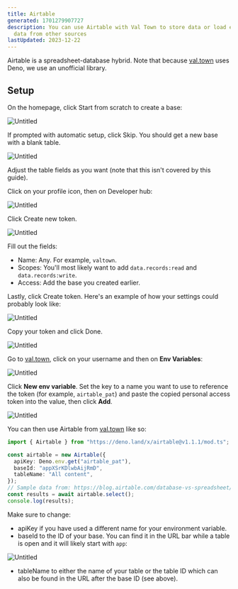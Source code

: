 ```yaml
---
title: Airtable
generated: 1701279907727
description: You can use Airtable with Val Town to store data or load edited
  data from other sources
lastUpdated: 2023-12-22
---
```



Airtable is a spreadsheet-database hybrid. Note that because
[val.town](https://val.town) uses Deno, we use an unofficial library.

## Setup

On the homepage, click Start from scratch to create a base:

![Untitled](./airtable/untitled.png)

If prompted with automatic setup, click Skip. You should get a new base with a
blank table.

![Untitled](./airtable/untitled-1.png)

Adjust the table fields as you want (note that this isn't covered by this
guide).

Click on your profile icon, then on Developer hub:

![Untitled](./airtable/untitled-2.png)

Click Create new token.

![Untitled](./airtable/untitled-3.png)

Fill out the fields:

- Name: Any. For example, `valtown`.
- Scopes: You'll most likely want to add `data.records:read` and
  `data.records:write`.
- Access: Add the base you created earlier.

Lastly, click Create token. Here's an example of how your settings could
probably look like:

![Untitled](./airtable/untitled-4.png)

Copy your token and click Done.

![Untitled](./airtable/untitled-5.png)

Go to [val.town](https://val.town), click on your username and then on **Env Variables**:

![Untitled](./airtable/env-variables-menu.png)

Click **New env variable**. Set the key to a name you want to use to reference the token
(for example, `airtable_pat`) and paste the copied personal access token into
the value, then click **Add**.

![Untitled](./airtable/env-variables-new.png)

You can then use Airtable from [val.town](https://val.town) like so:

```ts title="Example" val
import { Airtable } from "https://deno.land/x/airtable@v1.1.1/mod.ts";

const airtable = new Airtable({
  apiKey: Deno.env.get("airtable_pat"),
  baseId: "appXSrKDlwbAijRmD",
  tableName: "All content",
});
// Sample data from: https://blog.airtable.com/database-vs-spreadsheet/
const results = await airtable.select();
console.log(results);
```

Make sure to change:

- apiKey if you have used a different name for your environment variable.
- baseId to the ID of your base. You can find it in the URL bar while a table is
  open and it will likely start with `app`:

![Untitled](./airtable/untitled-8.png)

- tableName to either the name of your table or the table ID which can also be
  found in the URL after the base ID (see above).
